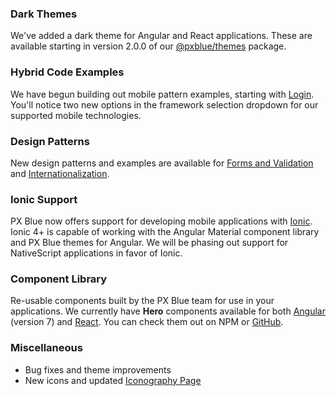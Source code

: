### Dark Themes

We've added a dark theme for Angular and React applications. These are available starting in version 2.0.0 of our [@pxblue/themes](https://www.npmjs.com/package/@pxblue/themes) package.

### Hybrid Code Examples

We have begun building out mobile pattern examples, starting with [Login](/patterns/login). You'll notice two new options in the framework selection dropdown for our supported mobile technologies.

### Design Patterns

New design patterns and examples are available for [Forms and Validation](/patterns/forms) and [Internationalization](/patterns/internationalization).

### Ionic Support

PX Blue now offers support for developing mobile applications with [Ionic](/development/frameworks-mobile/ionic). Ionic 4+ is capable of working with the Angular Material component library and PX Blue themes for Angular. We will be phasing out support for NativeScript applications in favor of Ionic.

### Component Library

Re-usable components built by the PX Blue team for use in your applications. We currently have **Hero** components available for both [Angular](https://www.npmjs.com/package/@pxblue/angular-components) (version 7) and [React](https://www.npmjs.com/package/@pxblue/react-components). You can check them out on NPM or [GitHub](https://github.com/pxblue/component-library#readme).

### Miscellaneous

-   Bug fixes and theme improvements
-   New icons and updated [Iconography Page](/style/iconography)
